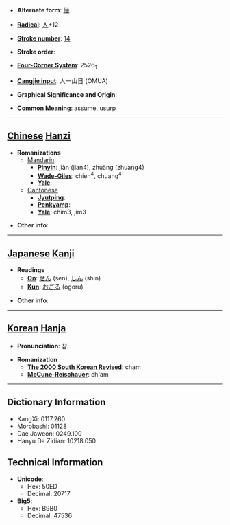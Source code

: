 * '''Alternate form''': [[僣]]

* '''[[Wiktionary:Chinese radical index| Radical]]''': [[Wiktionary:Chinese radical index 人|人]]+12

* '''[[Wiktionary:Chinese total strokes index|Stroke number]]''': [[Wiktionary:Chinese total strokes index 14|14]]

* '''Stroke order''': 

* '''[[Wiktionary:Chinese four corner index|Four-Corner System]]''': 2526<sub>1</sub>

* '''[[Wiktionary:Chinese Cangjie index|Cangjie input]]''': 人一山日 (OMUA)

* '''Graphical Significance and Origin''': 

* '''Common Meaning''': assume, usurp

----

== [[Chinese]] [[Hanzi]] ==

* '''Romanizations'''
** [[Mandarin]]
*** '''[[Pinyin]]''': jiàn (jian4), zhuàng (zhuang4)
*** '''[[Wade-Giles]]''': chien<sup>4</sup>, chuang<sup>4</sup>
*** '''[[Yale]]''': 
**[[Cantonese]]
***'''[[Jyutping]]''':
***'''[[Penkyamp]]''': 
***'''[[Yale]]''': chim3, jim3

* '''Other info''': 

----

== [[Japanese]] [[Kanji]] ==

* '''Readings'''
** '''[[On]]''': [[せん]] (sen), [[しん]] (shin)
** '''[[Kun]]''': [[おごる]] (ogoru)

* '''Other info''':  

----

== [[Korean]] [[Hanja]] ==

* '''Pronunciation''': 참

* '''Romanization'''
** '''[[The 2000 South Korean Revised Romanization|The 2000 South Korean Revised]]''': cham
** '''[[McCune-Reischauer]]''': ch'am

----

== Dictionary Information ==

* KangXi: 0117.260
* Morobashi: 01128
* Dae Jaweon: 0249.100
* Hanyu Da Zidian: 10218.050

== Technical Information ==

* '''Unicode''':
** Hex: 50ED
** Decimal: 20717
* '''Big5''':
** Hex: B9B0
** Decimal: 47536